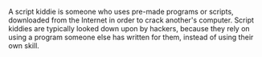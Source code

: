 A script kiddie is someone who uses pre-made programs or scripts, downloaded from the Internet in order to crack another's computer. Script kiddies are typically looked down upon by hackers, because they rely on using a program someone else has written for them, instead of using their own skill.

{{stub}}